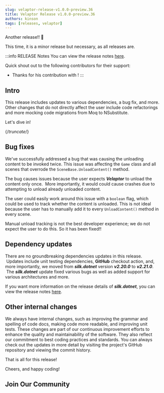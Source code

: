 ```yaml
---
slug: velaptor-release-v1.0.0-preview.36
title: Velaptor Release v1.0.0-preview.36
authors: kinson
tags: [releases, velaptor]
---
```



Another release!! 🎉

This time, it is a minor release but necessary, as all releases are.

:::info RELEASE Notes
You can view the release notes [here](https://github.com/KinsonDigital/Velaptor/releases/tag/v1.0.0-preview.36).

Quick shout out to the following contributors for their support:
- Thanks <URL link="https://github.com/AndreBonda" text="@AndreBonda"/> for his contribution with <URL link="https://github.com/KinsonDigital/Velaptor/issues/103" text="issue #103"/>!
:::

## <span className="color-section">Intro</span>

This release includes updates to various dependencies, a bug fix, and more.
Other changes that do not directly affect the user include code refactorings and more mocking code migrations from Moq to NSubstitute.

Let's dive in!

{/*truncate*/}

## <span className="color-section">Bug fixes</span>

We've successfully addressed a bug that was causing the unloading content to be invoked twice. This issue was affecting the `Game` class and all scenes that overrode the `SceneBase.UnloadContent()` method.

The bug causes issues because the user expects _**Velaptor**_ to unload the content only once.  More importantly, it would
could cause crashes due to attempting to unload already unloaded content.

The user could easily work around this issue with a `boolean` flag, which could be used to track whether the content is unloaded.
This is not ideal because the user has to manually add it to every `UnloadContent()` method in every scene.

Manual unload tracking is not the best developer experience; we do not expect the user to do this. So it has been fixed!!

## <span className="color-section">Dependency updates</span>

There are no groundbreaking dependencies updates in this release.  Updates include unit testing dependencies, **GitHub** checkout action, and, more importantly, we moved from _**silk.dotnet**_ version _**v2.20.0**_ to _**v2.21.0**_.  The _**silk.dotnet**_ update fixed various bugs as well
as added support for various architectures and more.

If you want more information on the release details of _**silk.dotnet**_, you can view the release notes [here](https://github.com/dotnet/Silk.NET/releases/tag/v2.21.0).

## <span className="color-section">Other internal changes</span>

We always have internal changes, such as improving the grammar and spelling of code docs, making code more readable, and improving unit tests. These changes are part of our continuous improvement efforts to enhance the quality and maintainability of the software. They also reflect our commitment to best coding practices and standards.
You can always check out the updates in more detail by visiting the project's GitHub repository and viewing the commit history.

That is all for this release!

Cheers, and happy coding!

## <span className="color-section">Join Our Community</span>

<JoinComm />
